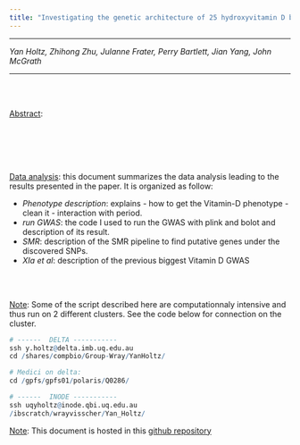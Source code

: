 ```yaml
---
title: "Investigating the genetic architecture of 25 hydroxyvitamin D blood concentration"
---
```


<hr>

*Yan Holtz, Zhihong Zhu, Julanne Frater, Perry Bartlett, Jian Yang, John McGrath*

<hr>

<br><br>

<u>Abstract</u>:

<br><br><br><br>

<u>Data analysis</u>: this document summarizes the data analysis leading to the results presented in the paper. It is organized as follow:

* *Phenotype description*: explains - how to get the Vitamin-D phenotype - clean it - interaction with period. 
* *run GWAS*: the code I used to run the GWAS with plink and bolot and description of its result.
* *SMR*: description of the SMR pipeline to find putative genes under the discovered SNPs.
* *XIa et al*: description of the previous biggest Vitamin D GWAS


<br><br>

<u>Note</u>: Some of the script described here are computationnaly intensive and thus run on 2 different clusters. See the code below for connection on the cluster. 

```r
# ------  DELTA -----------
ssh y.holtz@delta.imb.uq.edu.au
cd /shares/compbio/Group-Wray/YanHoltz/

# Medici on delta:
cd /gpfs/gpfs01/polaris/Q0286/

# ------  INODE -----------
ssh uqyholtz@inode.qbi.uq.edu.au
/ibscratch/wrayvisscher/Yan_Holtz/
```

<u>Note</u>: This document is hosted in this [github repository](https://github.com/holtzy/VitaminD-Causality)




